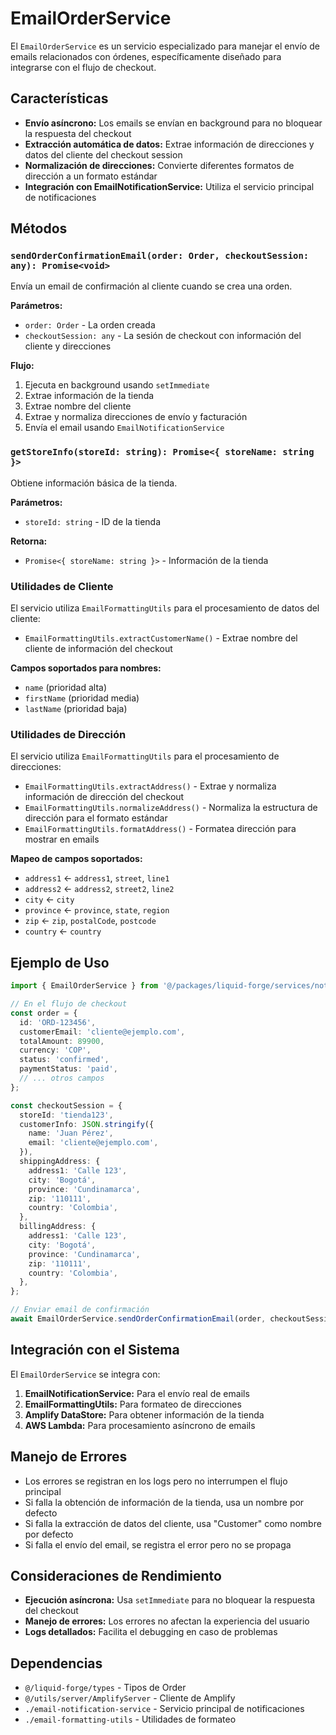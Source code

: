 # EmailOrderService

El `EmailOrderService` es un servicio especializado para manejar el envío de emails relacionados con órdenes, específicamente diseñado para integrarse con el flujo de checkout.

## Características

- **Envío asíncrono:** Los emails se envían en background para no bloquear la respuesta del checkout
- **Extracción automática de datos:** Extrae información de direcciones y datos del cliente del checkout session
- **Normalización de direcciones:** Convierte diferentes formatos de dirección a un formato estándar
- **Integración con EmailNotificationService:** Utiliza el servicio principal de notificaciones

## Métodos

### `sendOrderConfirmationEmail(order: Order, checkoutSession: any): Promise<void>`

Envía un email de confirmación al cliente cuando se crea una orden.

**Parámetros:**

- `order: Order` - La orden creada
- `checkoutSession: any` - La sesión de checkout con información del cliente y direcciones

**Flujo:**

1. Ejecuta en background usando `setImmediate`
2. Extrae información de la tienda
3. Extrae nombre del cliente
4. Extrae y normaliza direcciones de envío y facturación
5. Envía el email usando `EmailNotificationService`

### `getStoreInfo(storeId: string): Promise<{ storeName: string }>`

Obtiene información básica de la tienda.

**Parámetros:**

- `storeId: string` - ID de la tienda

**Retorna:**

- `Promise<{ storeName: string }>` - Información de la tienda

### Utilidades de Cliente

El servicio utiliza `EmailFormattingUtils` para el procesamiento de datos del cliente:

- `EmailFormattingUtils.extractCustomerName()` - Extrae nombre del cliente de información del checkout

**Campos soportados para nombres:**

- `name` (prioridad alta)
- `firstName` (prioridad media)
- `lastName` (prioridad baja)

### Utilidades de Dirección

El servicio utiliza `EmailFormattingUtils` para el procesamiento de direcciones:

- `EmailFormattingUtils.extractAddress()` - Extrae y normaliza información de dirección del checkout
- `EmailFormattingUtils.normalizeAddress()` - Normaliza la estructura de dirección para el formato estándar
- `EmailFormattingUtils.formatAddress()` - Formatea dirección para mostrar en emails

**Mapeo de campos soportados:**

- `address1` ← `address1`, `street`, `line1`
- `address2` ← `address2`, `street2`, `line2`
- `city` ← `city`
- `province` ← `province`, `state`, `region`
- `zip` ← `zip`, `postalCode`, `postcode`
- `country` ← `country`

## Ejemplo de Uso

```typescript
import { EmailOrderService } from '@/packages/liquid-forge/services/notifications';

// En el flujo de checkout
const order = {
  id: 'ORD-123456',
  customerEmail: 'cliente@ejemplo.com',
  totalAmount: 89900,
  currency: 'COP',
  status: 'confirmed',
  paymentStatus: 'paid',
  // ... otros campos
};

const checkoutSession = {
  storeId: 'tienda123',
  customerInfo: JSON.stringify({
    name: 'Juan Pérez',
    email: 'cliente@ejemplo.com',
  }),
  shippingAddress: {
    address1: 'Calle 123',
    city: 'Bogotá',
    province: 'Cundinamarca',
    zip: '110111',
    country: 'Colombia',
  },
  billingAddress: {
    address1: 'Calle 123',
    city: 'Bogotá',
    province: 'Cundinamarca',
    zip: '110111',
    country: 'Colombia',
  },
};

// Enviar email de confirmación
await EmailOrderService.sendOrderConfirmationEmail(order, checkoutSession);
```

## Integración con el Sistema

El `EmailOrderService` se integra con:

1. **EmailNotificationService:** Para el envío real de emails
2. **EmailFormattingUtils:** Para formateo de direcciones
3. **Amplify DataStore:** Para obtener información de la tienda
4. **AWS Lambda:** Para procesamiento asíncrono de emails

## Manejo de Errores

- Los errores se registran en los logs pero no interrumpen el flujo principal
- Si falla la obtención de información de la tienda, usa un nombre por defecto
- Si falla la extracción de datos del cliente, usa "Customer" como nombre por defecto
- Si falla el envío del email, se registra el error pero no se propaga

## Consideraciones de Rendimiento

- **Ejecución asíncrona:** Usa `setImmediate` para no bloquear la respuesta del checkout
- **Manejo de errores:** Los errores no afectan la experiencia del usuario
- **Logs detallados:** Facilita el debugging en caso de problemas

## Dependencias

- `@/liquid-forge/types` - Tipos de Order
- `@/utils/server/AmplifyServer` - Cliente de Amplify
- `./email-notification-service` - Servicio principal de notificaciones
- `./email-formatting-utils` - Utilidades de formateo
